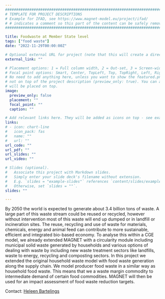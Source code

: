 ```yaml
---
##########################################################################################
# TEMPLATE FOR PROJECT DESCRIPTIONS 
# Example for IFAD, see https://www.magnet-model.eu/project/ifad/
# # indicates a comment so this part of the content can be safely removed.
##########################################################################################

title: Foodwaste at Member State level 
tags: ["food waste"]
date: "2022-11-29T00:00:00Z"

# Optional external URL for project (note that this will create a direct link and replaces the project detail page).
external_link: ""

# Placement options: 1 = Full column width, 2 = Out-set, 3 = Screen-width
# Focal point options: Smart, Center, TopLeft, Top, TopRight, Left, Right, BottomLeft, Bottom, BottomRight
# No need to add anything here, unless you want to show the featured.png picture only in list of projects but
# not on top of the project description (preview_only: true). You can also add a caption to your featured.png that
# will be placed on top.
image:
  preview_only: false
  placement: ""
  focal_point: ""
  caption: ""

# Add relevant links here. They will be added as icons on top - see examples. If there are no links use ""  
links:
# - icon: chart-line
#   icon_pack: fas
#   name: ""
#   url: ""
url_code: ""
url_pdf: ""
url_slides: ""
url_video: ""

# Slides (optional).
#   Associate this project with Markdown slides.
#   Simply enter your slide deck's filename without extension.
#   E.g. `slides = "example-slides"` references `content/slides/example-slides.md`.
#   Otherwise, set `slides = ""`.
slides: ""

---
```

By 2050 the world is expected to generate about 3.4 billion tons of waste. A large part of this waste stream could be reused or recycled, however without intervention most of this waste will end up dumped or in landfill or incineration sites. The reuse, recycling and use of waste for materials, chemicals, energy and animal feed can contribute to more sustainable, efficient and integrated bio-based economy. To analyse this within a CGE model, we already extended MAGNET with a circularity module including municipal solid waste generated by households and various options of dealing with waste by including new waste treatment sectors like landfills, waste to energy, recycling and composting sectors. In this project we extended the original household waste model with food waste generation along the supply chain. We model producer food waste in a similar way as household food waste. This means that we a waste margin commodity to intermediate demand of certain food commodities. MAGNET will then be used for an impact assessment of food waste reduction targets.

Contact: [Heleen Bartelings](/author/heleen-bartelings/)
